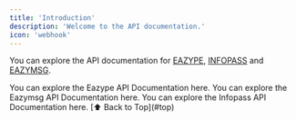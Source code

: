 ---
title: 'Introduction'
description: 'Welcome to the API documentation.'
icon: 'webhook'
---
<a id="top"></a>


You can explore the API documentation for [EAZYPE](https://eazype.com), [INFOPASS](https://infopass.in) and [EAZYMSG](https://eazymsg.com).

<CardGroup cols={2}>
  <Card
    title="Eazype API documentation"
    icon="link"
    href="eazype-api/introduction"
    arrow="true"
    cta="Click here"
  >
    You can explore the Eazype API Documentation here.
  </Card>
  <Card
    title="Eazymsg API documentation"
    icon="link"
    href="eazymsg-api/introduction"
    arrow="true"
    cta="Click here"
  >
    You can explore the Eazymsg API Documentation here.
  </Card>
  <Card
    title="Infopass API documentation"
    icon="link"
    href="infopass-api/introduction"
    arrow="true"
    cta="Click here"
  >
    You can explore the Infopass API Documentation here.
  </Card>
</CardGroup>
[⬆ Back to Top](#top)
